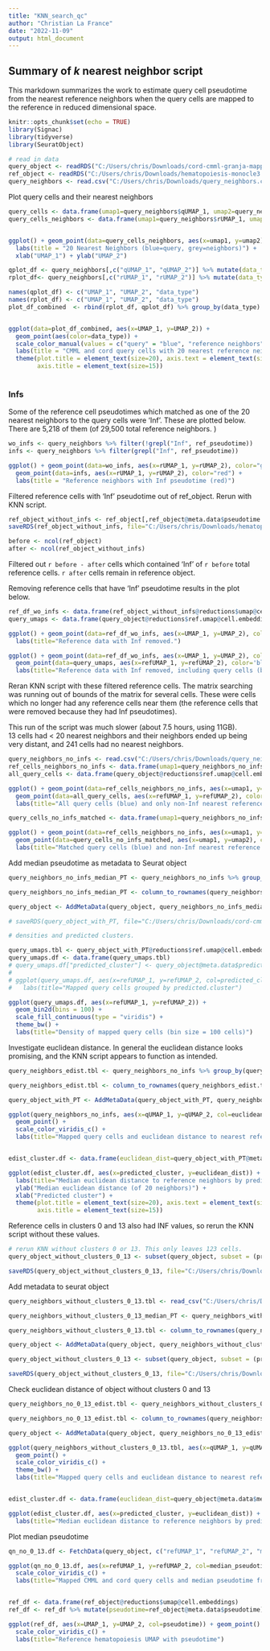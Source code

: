 ---
title: "KNN_search_qc"
author: "Christian La France"
date: "2022-11-09"
output: html_document
---

## Summary of *k* nearest neighbor script      

This markdown summarizes the work to estimate query cell pseudotime from the nearest reference neighbors when the query cells are mapped to the reference in reduced dimensional space. 

```{r setup, include=FALSE}
knitr::opts_chunk$set(echo = TRUE)
library(Signac)
library(tidyverse)
library(SeuratObject)
```

```{r}
# read in data
query_object <- readRDS("C:/Users/chris/Downloads/cord-cmml-granja-mapped.rds")
ref_object <- readRDS("C:/Users/chris/Downloads/hematopoiesis-monocle3.rds")
query_neighbors <- read.csv("C:/Users/chris/Downloads/query_neighbors.csv")
```


Plot query cells and their nearest neighbors 


```{r}
query_cells <- data.frame(umap1=query_neighbors$qUMAP_1, umap2=query_neighbors$qUMAP_2)
query_cells_neighbors <- data.frame(umap1=query_neighbors$rUMAP_1, umap2=query_neighbors$rUMAP_2)


ggplot() + geom_point(data=query_cells_neighbors, aes(x=umap1, y=umap2), color='grey', alpha=0.5) + geom_point(data=query_cells, aes(x=umap1, y=umap2), color='blue', alpha=0.1) + 
  labs(title = "20 Nearest Neighbors (blue=query, grey=neighbors)") +
  xlab("UMAP_1") + ylab("UMAP_2")

qplot_df <- query_neighbors[,c("qUMAP_1", "qUMAP_2")] %>% mutate(data_type="query")
rplot_df<- query_neighbors[,c("rUMAP_1", "rUMAP_2")] %>% mutate(data_type="reference neighbors")

names(qplot_df) <- c("UMAP_1", "UMAP_2", "data_type")
names(rplot_df) <- c("UMAP_1", "UMAP_2", "data_type")
plot_df_combined  <- rbind(rplot_df, qplot_df) %>% group_by(data_type)


ggplot(data=plot_df_combined, aes(x=UMAP_1, y=UMAP_2)) + 
  geom_point(aes(color=data_type)) + 
  scale_color_manual(values = c("query" = "blue", "reference neighbors" = "grey")) +
  labs(title = "CMML and cord query cells with 20 nearest reference neighbors") + 
  theme(plot.title = element_text(size=20), axis.text = element_text(size=15), 
        axis.title = element_text(size=15))
  
```


### Infs    
Some of the reference cell pseudotimes which matched as one of the 20 nearest neighbors to the query cells were 'Inf'. These are plotted below. There are 5,218 of them (of 29,500 total reference neighbors. )
```{r}
wo_infs <- query_neighbors %>% filter(!grepl("Inf", ref_pseudotime))
infs <- query_neighbors %>% filter(grepl("Inf", ref_pseudotime))

ggplot() + geom_point(data=wo_infs, aes(x=rUMAP_1, y=rUMAP_2), color="grey") + 
  geom_point(data=infs, aes(x=rUMAP_1, y=rUMAP_2), color="red") +
  labs(title = "Reference neighbors with Inf pseudotime (red)")

```


Filtered reference cells with 'Inf' pseudotime out of ref_object. Rerun with KNN script. 
```{r}
ref_object_without_infs <- ref_object[,ref_object@meta.data$pseudotime!="Inf"]
saveRDS(ref_object_without_infs, file="C:/Users/chris/Downloads/hematopoiesis-monocle3-no-inf.rds")

```
```{r}
before <- ncol(ref_object)
after <- ncol(ref_object_without_infs)
```

Filtered out `r before - after` cells which contained 'Inf' of `r before` total reference cells. `r after` cells remain in reference object.     

Removing reference cells that have 'Inf' pseudotime results in the plot below.     

```{r}
ref_df_wo_infs <- data.frame(ref_object_without_infs@reductions$umap@cell.embeddings)
query_umaps <- data.frame(query_object@reductions$ref.umap@cell.embeddings)

ggplot() + geom_point(data=ref_df_wo_infs, aes(x=UMAP_1, y=UMAP_2), color='grey') + 
  labs(title="Reference data with Inf removed.")

ggplot() + geom_point(data=ref_df_wo_infs, aes(x=UMAP_1, y=UMAP_2), color='grey') + 
  geom_point(data=query_umaps, aes(x=refUMAP_1, y=refUMAP_2), color='blue') +
  labs(title="Reference data with Inf removed, including query cells (blue).")

```

Reran KNN script with these filtered reference cells.
The matrix searching was running out of bounds of the matrix for several cells. These were cells which no longer had any reference cells near them (the reference cells that were removed because they had Inf pseudotimes).

This run of the script was much slower (about 7.5 hours, using 11GB).    
13 cells had < 20 nearest neighbors and their neighbors ended up being very distant, and 241 cells had no nearest neighbors. 

```{r}
query_neighbors_no_infs <- read.csv("C:/Users/chris/Downloads/query_neighbors_no_infs.csv")
ref_cells_neighbors_no_infs <- data.frame(umap1=query_neighbors_no_infs$rUMAP_1, umap2=query_neighbors_no_infs$rUMAP_2)
all_query_cells <- data.frame(query_object@reductions$ref.umap@cell.embeddings)

ggplot() + geom_point(data=ref_cells_neighbors_no_infs, aes(x=umap1, y=umap2), color='grey') + 
  geom_point(data=all_query_cells, aes(x=refUMAP_1, y=refUMAP_2), color='blue') + 
  labs(title="All query cells (blue) and only non-Inf nearest reference neighbors (grey)")

```


``` {r}
query_cells_no_infs_matched <- data.frame(umap1=query_neighbors_no_infs$qUMAP_1, umap2=query_neighbors_no_infs$qUMAP_2)

ggplot() + geom_point(data=ref_cells_neighbors_no_infs, aes(x=umap1, y=umap2), color='grey') + 
  geom_point(data=query_cells_no_infs_matched, aes(x=umap1, y=umap2), color='blue') + 
  labs(title="Matched query cells (blue) and non-Inf nearest reference neighbors (grey)")

```


Add median pseudotime as metadata to Seurat object   
```{r, echo=FALSE}
query_neighbors_no_infs_median_PT <- query_neighbors_no_infs %>% group_by(query_cell) %>% arrange(euclidean_dist, .by_group=TRUE) %>% summarise(median_pseudotime = median(ref_pseudotime))

query_neighbors_no_infs_median_PT <- column_to_rownames(query_neighbors_no_infs_median_PT, var='query_cell')

query_object <- AddMetaData(query_object, query_neighbors_no_infs_median_PT)

# saveRDS(query_object_with_PT, file="C:/Users/chris/Downloads/cord-cmml-granja-mapped-with-median-PT.rds")

```

``` {r}
# densities and predicted clusters.

query_umaps.tbl <- query_object_with_PT@reductions$ref.umap@cell.embeddings
query_umaps.df <- data.frame(query_umaps.tbl)
# query_umaps.df["predicted_cluster"] <- query_object@meta.data$predicted.cluster
# 
# ggplot(query_umaps.df, aes(x=refUMAP_1, y=refUMAP_2, col=predicted_cluster)) + geom_point() +
#   labs(title="Mapped query cells grouped by predicted.cluster")

ggplot(query_umaps.df, aes(x=refUMAP_1, y=refUMAP_2)) + 
  geom_bin2d(bins = 100) +
  scale_fill_continuous(type = "viridis") +
  theme_bw() +
  labs(title="Density of mapped query cells (bin size = 100 cells)")


```


Investigate euclidean distance. In general the euclidean distance looks promising, and the KNN script appears to function as intended. 

```{r}
query_neighbors_edist.tbl <- query_neighbors_no_infs %>% group_by(query_cell) %>% arrange(euclidean_dist, .by_group=TRUE) %>% summarise(median_edist = median(euclidean_dist))

query_neighbors_edist.tbl <- column_to_rownames(query_neighbors_edist.tbl, var='query_cell')

query_object_with_PT <- AddMetaData(query_object_with_PT, query_neighbors_edist.tbl)

ggplot(query_neighbors_no_infs, aes(x=qUMAP_1, y=qUMAP_2, col=euclidean_dist)) +
  geom_point() + 
  scale_color_viridis_c() +
  labs(title="Mapped query cells and euclidean distance to nearest reference neighbors")


edist_cluster.df <- data.frame(euclidean_dist=query_object_with_PT@meta.data$median_edist, predicted_cluster=query_object_with_PT@meta.data$predicted.cluster)

ggplot(edist_cluster.df, aes(x=predicted_cluster, y=euclidean_dist)) + geom_boxplot() +
  labs(title="Median euclidean distance to reference neighbors by predicted cluster") +
  ylab("Median euclidean distance (of 20 neighbors)") + 
  xlab("Predicted cluster") + 
  theme(plot.title = element_text(size=20), axis.text = element_text(size=15), 
        axis.title = element_text(size=15))

```



Reference cells in clusters 0 and 13 also had INF values, so rerun the KNN script without these values. 

```{r}
# rerun KNN without clusters 0 or 13. This only leaves 123 cells. 
query_object_without_clusters_0_13 <- subset(query_object, subset = (predicted.cluster != 0 & predicted.cluster != 13))

saveRDS(query_object_without_clusters_0_13, file="C:/Users/chris/Downloads/cord-cmml-granja-mapped-without-clusters-0-13.rds")
```


Add metadata to seurat object
```{r}
query_neighbors_without_clusters_0_13.tbl <- read_csv("C:/Users/chris/Downloads/query_neighbors_without_clusters_0_13.csv")

query_neighbors_without_clusters_0_13_median_PT <- query_neighbors_without_clusters_0_13.tbl %>% group_by(query_cell) %>% arrange(euclidean_dist, .by_group=TRUE) %>% summarise(median_pseudotime = median(ref_pseudotime))

query_neighbors_without_clusters_0_13.tbl <- column_to_rownames(query_neighbors_without_clusters_0_13_median_PT, var='query_cell')

query_object <- AddMetaData(query_object, query_neighbors_without_clusters_0_13.tbl)

query_object_without_clusters_0_13 <- subset(query_object, subset = (predicted.cluster != 0 & predicted.cluster != 13))

saveRDS(query_object_without_clusters_0_13, file="C:/Users/chris/Downloads/cord-cmml-granja-mapped-with-median-PT_no_clusters_0_13.rds")


```


Check euclidean distance of object without clusters 0 and 13
```{r}
query_neighbors_no_0_13_edist.tbl <- query_neighbors_without_clusters_0_13.tbl %>% group_by(query_cell) %>% arrange(euclidean_dist, .by_group=TRUE) %>% summarise(median_edist = median(euclidean_dist))

query_neighbors_no_0_13_edist.tbl <- column_to_rownames(query_neighbors_no_0_13_edist.tbl, var='query_cell')

query_object <- AddMetaData(query_object, query_neighbors_no_0_13_edist.tbl)

ggplot(query_neighbors_without_clusters_0_13.tbl, aes(x=qUMAP_1, y=qUMAP_2, col=euclidean_dist)) +
  geom_point() + 
  scale_color_viridis_c() +
  theme_bw() +
  labs(title="Mapped query cells and euclidean distance to nearest reference neighbors")


edist_cluster.df <- data.frame(euclidean_dist=query_object@meta.data$median_edist, predicted_cluster=query_object@meta.data$predicted.cluster)

ggplot(edist_cluster.df, aes(x=predicted_cluster, y=euclidean_dist)) + geom_boxplot() +
  labs(title="Median euclidean distance to reference neighbors by predicted cluster (KNN run without clusters 0 and 13)")
```


Plot median pseudotime
```{r}

qn_no_0_13.df <- FetchData(query_object, c("refUMAP_1", "refUMAP_2", "median_pseudotime"))

ggplot(qn_no_0_13.df, aes(x=refUMAP_1, y=refUMAP_2, col=median_pseudotime)) + geom_point() +
  scale_color_viridis_c() +
  labs(title="Mapped CMML and cord query cells and median pseudotime from KNN")


ref_df <- data.frame(ref_object@reductions$umap@cell.embeddings)
ref_df <- ref_df %>% mutate(pseudotime=ref_object@meta.data$pseudotime)

ggplot(ref_df, aes(x=UMAP_1, y=UMAP_2, col=pseudotime)) + geom_point() +
  scale_color_viridis_c() +
  labs(title="Reference hematopoiesis UMAP with pseudotime")


```


